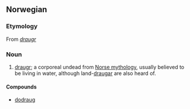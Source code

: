 ==Norwegian==

===Etymology===
From {{etyl|non|no}} ''[[draugr]]''

===Noun===
{{no-noun-m1}}

# {{mythology|lang=no}} [[draugr]]; a corporeal undead from [[Norse mythology]], usually believed to be living in water, although land-[[draugar]] are also heard of.

====Compounds====
* [[dodraug]]